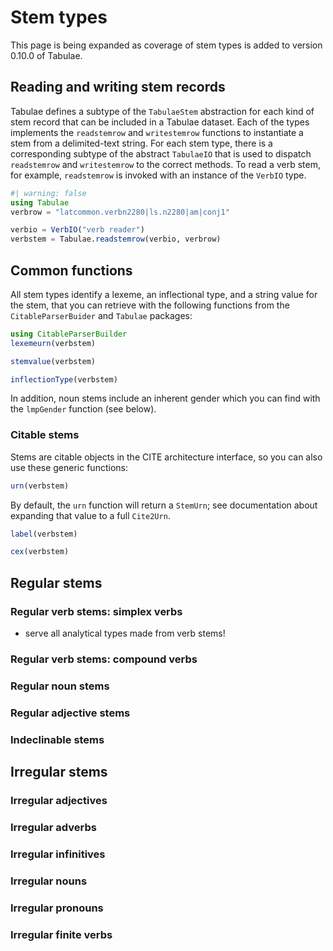 # Stem types



::: {.callout-caution title="Contents TBA"}
This page is being expanded as coverage of stem types is added to version 0.10.0 of Tabulae.
:::


## Reading and writing stem records


Tabulae defines a subtype of the `TabulaeStem` abstraction for each kind of stem record that can be included in a Tabulae dataset.  Each of the types implements the `readstemrow` and `writestemrow` functions to instantiate a stem from a delimited-text string.  For each stem type, there is a corresponding subtype of the abstract `TabulaeIO` that is used to dispatch `readstemrow` and `writestemrow` to the correct methods. To read a verb stem, for example, `readstemrow` is invoked with an instance of the `VerbIO` type.

```julia
#| warning: false
using Tabulae
verbrow = "latcommon.verbn2280|ls.n2280|am|conj1"

verbio = VerbIO("verb reader")
verbstem = Tabulae.readstemrow(verbio, verbrow)
```


## Common functions

All stem types identify a lexeme, an inflectional type, and a string value for the stem, that you can retrieve with the following functions from the `CitableParserBuider` and `Tabulae` packages:

```julia
using CitableParserBuilder
lexemeurn(verbstem)
```


```julia
stemvalue(verbstem)
```

```julia
inflectionType(verbstem)
```




In addition, noun stems include an inherent gender which you can find with the `lmpGender` function (see below).



### Citable stems

Stems are citable objects in the CITE architecture interface, so you can also use these generic functions:


```julia
urn(verbstem)
```

:::{.callout-note}
By default, the `urn` function will return a `StemUrn`; see documentation about expanding that value to a full `Cite2Urn`.
:::

```julia
label(verbstem)
```



```julia
cex(verbstem)
```

## Regular stems

### Regular verb stems: simplex verbs

- serve all analytical types made from verb stems!

### Regular verb stems: compound verbs
### Regular noun stems
### Regular adjective stems
### Indeclinable stems


## Irregular stems


### Irregular adjectives
### Irregular adverbs
### Irregular infinitives
### Irregular nouns
### Irregular pronouns
### Irregular finite verbs
